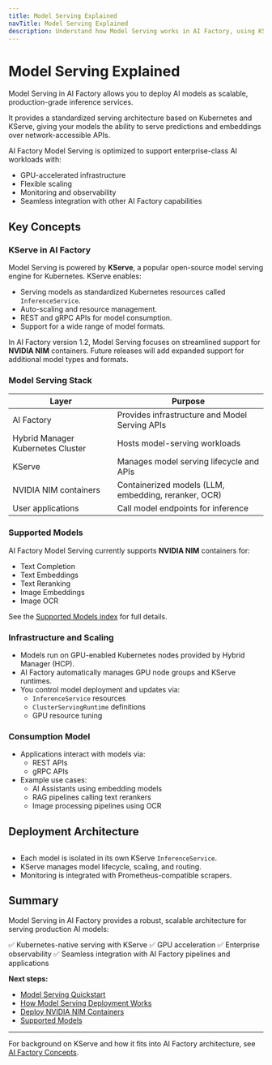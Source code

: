 ```yaml
---
title: Model Serving Explained
navTitle: Model Serving Explained
description: Understand how Model Serving works in AI Factory, using KServe to provide scalable, production-ready model inference.
---
```


# Model Serving Explained

Model Serving in AI Factory allows you to deploy AI models as scalable, production-grade inference services.

It provides a standardized serving architecture based on Kubernetes and KServe, giving your models the ability to serve predictions and embeddings over network-accessible APIs.

AI Factory Model Serving is optimized to support enterprise-class AI workloads with:

- GPU-accelerated infrastructure
- Flexible scaling
- Monitoring and observability
- Seamless integration with other AI Factory capabilities

## Key Concepts

### KServe in AI Factory

Model Serving is powered by **KServe**, a popular open-source model serving engine for Kubernetes.
KServe enables:

- Serving models as standardized Kubernetes resources called `InferenceService`.
- Auto-scaling and resource management.
- REST and gRPC APIs for model consumption.
- Support for a wide range of model formats.

In AI Factory version 1.2, Model Serving focuses on streamlined support for **NVIDIA NIM** containers.
Future releases will add expanded support for additional model types and formats.

### Model Serving Stack

| Layer | Purpose |
|-------|---------|
| AI Factory | Provides infrastructure and Model Serving APIs |
| Hybrid Manager Kubernetes Cluster | Hosts model-serving workloads |
| KServe | Manages model serving lifecycle and APIs |
| NVIDIA NIM containers | Containerized models (LLM, embedding, reranker, OCR) |
| User applications | Call model endpoints for inference |

### Supported Models

AI Factory Model Serving currently supports **NVIDIA NIM** containers for:

- Text Completion
- Text Embeddings
- Text Reranking
- Image Embeddings
- Image OCR

See the [Supported Models index](../../models/supported-models/index) for full details.

### Infrastructure and Scaling

- Models run on GPU-enabled Kubernetes nodes provided by Hybrid Manager (HCP).
- AI Factory automatically manages GPU node groups and KServe runtimes.
- You control model deployment and updates via:
  - `InferenceService` resources
  - `ClusterServingRuntime` definitions
  - GPU resource tuning

### Consumption Model

- Applications interact with models via:
  - REST APIs
  - gRPC APIs
- Example use cases:
  - AI Assistants using embedding models
  - RAG pipelines calling text rerankers
  - Image processing pipelines using OCR

## Deployment Architecture
```Applications → Model Endpoints (REST/gRPC) → KServe → GPU-enabled Kubernetes → Model Containers
```

- Each model is isolated in its own KServe `InferenceService`.
- KServe manages model lifecycle, scaling, and routing.
- Monitoring is integrated with Prometheus-compatible scrapers.

## Summary

Model Serving in AI Factory provides a robust, scalable architecture for serving production AI models:

✅ Kubernetes-native serving with KServe
✅ GPU acceleration
✅ Enterprise observability
✅ Seamless integration with AI Factory pipelines and applications

**Next steps:**

- [Model Serving Quickstart](../model-serving/quickstart)
- [How Model Serving Deployment Works](../../model/serving/deployment/index)
- [Deploy NVIDIA NIM Containers](../../model/serving/deployment/deploying-nim)
- [Supported Models](../../models/supported-models/index)

---

For background on KServe and how it fits into AI Factory architecture, see [AI Factory Concepts](./ai-factory-concepts#model-serving-kserve).
